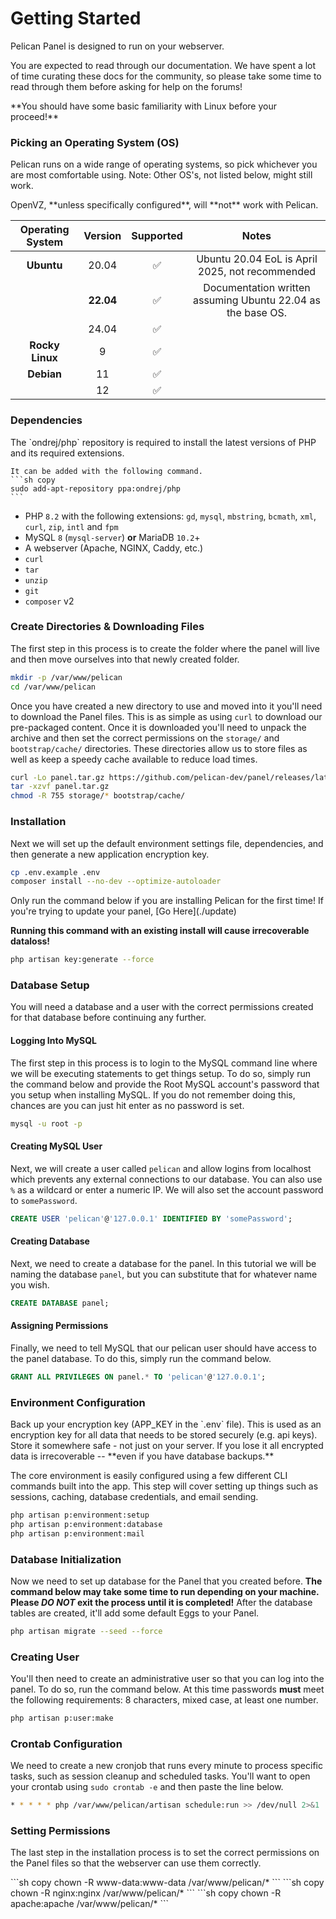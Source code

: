 
# Getting Started

Pelican Panel is designed to run on your webserver.

You are expected to read through our documentation.
We have spent a lot of time curating these docs for the community,
so please take some time to read through them before asking for help on the forums!

<Admonition type="danger">
    **You should have some basic familiarity with Linux before your proceed!**
</Admonition>

### Picking an Operating System (OS)

Pelican runs on a wide range of operating systems, so pick whichever you are most comfortable using. Note: Other OS's, not listed below, might still work. 

<Admonition type="warning">
    OpenVZ, **unless specifically configured**, will **not** work with Pelican.  
</Admonition>

| Operating System | Version | Supported | Notes                                                       |
|:----------------:|:-------:|:---------:|:-----------------------------------------------------------:|
| **Ubuntu**       | 20.04   |     ✅︎    | Ubuntu 20.04 EoL is April 2025, not recommended             |
|                  |**22.04**|     ✅︎    | Documentation written assuming Ubuntu 22.04 as the base OS. |
|                  | 24.04   |     ✅︎    |                                                             |
| **Rocky Linux**  | 9       |     ✅︎    |                                                             |
| **Debian**       | 11      |     ✅︎    |                                                             |
|                  | 12      |     ✅︎    |                                                             |

### Dependencies
<Admonition type="warning">
    The `ondrej/php` repository is required to install the latest versions of PHP and its required extensions.

    It can be added with the following command.
    ```sh copy
    sudo add-apt-repository ppa:ondrej/php
    ```
</Admonition>

* PHP `8.2` with the following extensions: `gd`, `mysql`, `mbstring`, `bcmath`, `xml`, `curl`, `zip`, `intl` and `fpm`
* MySQL `8` (`mysql-server`) **or** MariaDB `10.2`+
* A webserver (Apache, NGINX, Caddy, etc.)
* `curl`
* `tar`
* `unzip`
* `git`
* `composer` v2

### Create Directories & Downloading Files

The first step in this process is to create the folder where the panel will live and then move ourselves into that
newly created folder.

```sh copy
mkdir -p /var/www/pelican
cd /var/www/pelican
```

Once you have created a new directory to use and moved into it you'll need to download the Panel files. This
is as simple as using `curl` to download our pre-packaged content. Once it is downloaded you'll need to unpack the archive
and then set the correct permissions on the `storage/` and `bootstrap/cache/` directories. These directories
allow us to store files as well as keep a speedy cache available to reduce load times.

```sh copy
curl -Lo panel.tar.gz https://github.com/pelican-dev/panel/releases/latest/download/panel.tar.gz
tar -xzvf panel.tar.gz
chmod -R 755 storage/* bootstrap/cache/
```

### Installation

Next we will set up the default environment settings file, dependencies, and then generate a new application encryption key.

```sh copy
cp .env.example .env
composer install --no-dev --optimize-autoloader
```

<Admonition type="danger">
Only run the command below if you are installing Pelican for the first time!  
If you're trying to update your panel, [Go Here](./update)

**Running this command with an existing install will cause irrecoverable dataloss!**
```sh copy
php artisan key:generate --force
```
</Admonition>

### Database Setup

You will need a database and a user with the correct permissions created for that database before continuing any further. 

#### Logging Into MySQL
The first step in this process is to login to the MySQL command line where we will be executing statements to get
things setup. To do so, simply run the command below and provide the Root MySQL account's password that you setup when
installing MySQL. If you do not remember doing this, chances are you can just hit enter as no password is set.

```sh copy
mysql -u root -p
```

#### Creating MySQL User
Next, we will create a user called `pelican` and allow logins from localhost which prevents any external connections
to our database. You can also use `%` as a wildcard or enter a numeric IP. We will also set the account password
to `somePassword`.

```sql /somePassword/
CREATE USER 'pelican'@'127.0.0.1' IDENTIFIED BY 'somePassword';
```

#### Creating Database
Next, we need to create a database for the panel. In this tutorial we will be naming the database `panel`, but you can
substitute that for whatever name you wish.

```sql copy
CREATE DATABASE panel;
```

#### Assigning Permissions
Finally, we need to tell MySQL that our pelican user should have access to the panel database. To do this, simply
run the command below.

```sql copy
GRANT ALL PRIVILEGES ON panel.* TO 'pelican'@'127.0.0.1';
```

### Environment Configuration

<Admonition type="warning">
    Back up your encryption key (APP_KEY in the `.env` file). This is used as an encryption key for all data that needs to be stored securely (e.g. api keys).
    Store it somewhere safe - not just on your server. If you lose it all encrypted data is irrecoverable -- **even if you have database backups.**
</Admonition>

The core environment is easily configured using a few different CLI commands built into the app. This step
will cover setting up things such as sessions, caching, database credentials, and email sending.

```sh
php artisan p:environment:setup
php artisan p:environment:database
php artisan p:environment:mail
```

### Database Initialization 

Now we need to set up database for the Panel that you created before.
**The command below may take some time to run depending on your machine.
Please _DO NOT_ exit the process until it is completed!**
After the database tables are created, it'll add some default Eggs to your Panel.

```sh copy
php artisan migrate --seed --force
```

### Creating User

You'll then need to create an administrative user so that you can log into the panel. To do so, run the command below.
At this time passwords **must** meet the following requirements: 8 characters, mixed case, at least one number.

```sh copy
php artisan p:user:make
```

### Crontab Configuration

We need to create a new cronjob that runs every minute to process specific tasks, such as session cleanup and scheduled tasks.
You'll want to open your crontab using `sudo crontab -e` and then paste the line below.

```sh copy
* * * * * php /var/www/pelican/artisan schedule:run >> /dev/null 2>&1
```

### Setting Permissions

The last step in the installation process is to set the correct permissions on the Panel files so that the webserver can
use them correctly.

<Tabs>
    <TabItem value='NGINX/Apache'>
        ```sh copy
        chown -R www-data:www-data /var/www/pelican/* 
        ```
    </TabItem>
    <TabItem value='Rocky Linux NGINX'>
        ```sh copy 
        chown -R nginx:nginx /var/www/pelican/* 
        ```
    </TabItem>
    <TabItem value='Rocky Linux Apache'>
        ```sh copy 
        chown -R apache:apache /var/www/pelican/* 
        ```
    </TabItem>
</Tabs>